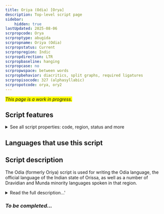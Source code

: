 ```yaml
---
title: Oriya (Odia) [Orya]
description: Top-level script page
sidebar:
    hidden: true
lastUpdated: 2025-08-06
scrpropcode: Orya
scrproptype: abugida
scrpropname: Oriya (Odia)
scrpropstatus: Current
scrpropregion: Indic
scrpropdirection: LTR
scrpropbaseline: hanging
scrpropcase: no
scrpropwspace: between words
scrpropbehavior: diacritics, split graphs, required ligatures
scrpropisocode: 327 (alphasyllabic)
scrpropotcode: orya, ory2
---
```


<span style='background-color:yellow'>_This page is a work in progress._</span>


## Script features

<details>
<summary> See all script properties: code, region, status and more</summary>
<ScriptInfo />
</details>

## Languages that use this script

<WsList script='Orya' wsMax='5' />

## Script description

The Odia (formerly Oriya) script is used for writing the Odia language, the official language of the Indian state of Orissa, as well as a number of Dravidian and Munda minority languages spoken in that region.

<details><summary>Read the full description...'</summary>_Not yet available._</details>

### _To be completed..._

